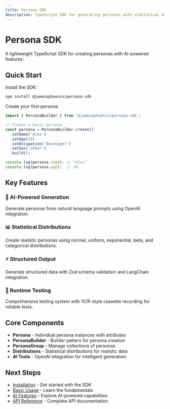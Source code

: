 ```yaml
---
title: Persona SDK
description: TypeScript SDK for generating personas with statistical distributions and AI-powered features
---
```


# Persona SDK

A lightweight TypeScript SDK for creating personas with AI-powered features:

## Quick Start

Install the SDK:

```bash
npm install @jamesaphoenix/persona-sdk
```

Create your first persona:

```typescript
import { PersonaBuilder } from '@jamesaphoenix/persona-sdk';

// Create a basic persona
const persona = PersonaBuilder.create()
  .setName('Alex')
  .setAge(28)
  .setOccupation('Developer')
  .setSex('other')
  .build();

console.log(persona.name); // "Alex"
console.log(persona.age);  // 28
```

## Key Features

### 🤖 AI-Powered Generation
Generate personas from natural language prompts using OpenAI integration.

### 📊 Statistical Distributions  
Create realistic personas using normal, uniform, exponential, beta, and categorical distributions.

### ⚡ Structured Output
Generate structured data with Zod schema validation and LangChain integration.

### 🧪 Runtime Testing
Comprehensive testing system with VCR-style cassette recording for reliable tests.

## Core Components

- **Persona** - Individual persona instances with attributes
- **PersonaBuilder** - Builder pattern for persona creation  
- **PersonaGroup** - Manage collections of personas
- **Distributions** - Statistical distributions for realistic data
- **AI Tools** - OpenAI integration for intelligent generation

## Next Steps

- [Installation](/docs/installation) - Get started with the SDK
- [Basic Usage](/docs/basic-usage) - Learn the fundamentals
- [AI Features](/docs/ai-features) - Explore AI-powered capabilities
- [API Reference](/docs/api) - Complete API documentation